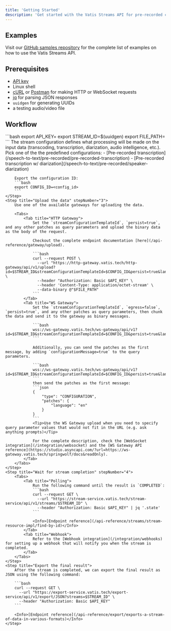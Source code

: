 ```yaml
---
title: 'Getting Started'
description: 'Get started with the Vatis Streams API for pre-recorded content'
---
```


## Examples

Visit our [GitHub samples repository](https://github.com/Vatis-Tech/vatis-streams-samples) for the complete list of examples on how to use the Vatis Streams API.

## Prerequisites
- [API key](/get-started/get-api-access)
- Linux shell
- [cURL](https://curl.se/) or [Postman](https://www.postman.com/) for making HTTP or WebSocket requests
- [jq](https://jqlang.github.io/jq/) for parsing JSON responses
- `uuidgen` for generating UUIDs
- a testing audio/video file

## Workflow

<Steps>
    <Step title="Export variables" stepNumber="1">
        ```bash
        export API_KEY=<your_api_key>
        export STREAM_ID=$(uuidgen)
        export FILE_PATH=<path_to_file>
        ```
    </Step>
    <Step title="Choose a stream configuration" stepNumber="2">
        The stream configuration defines what processing will be made on the input data (transcoding, transcription, diarization, audio intelligence, etc.). Pick one of the the predefined configurations:
        - [Pre-recorded transcription](/speech-to-text/pre-recorded/pre-recorded-transcription)
        - [Pre-recorded transcription w/ diarization](/speech-to-text/pre-recorded/speaker-diarization)

        Export the configuration ID:
        ```bash
        export CONFIG_ID=<config_id>
        ```
    </Step>
    <Step title="Upload the data" stepNumber="3">
        Use one of the available gateways for uploading the data.

        <Tabs>
            <Tab title="HTTP Gateway">
                Set the `streamConfigurationTemplateId`, `persist=true`, and any other patches as query parameters and upload the binary data as the body of the request.

                Checkout the complete endpoint documentation [here](/api-reference/gateway/upload).

                ```bash
                curl --request POST \
                  --url "https://http-gateway.vatis.tech/http-gateway/api/v1/upload?id=$STREAM_ID&streamConfigurationTemplateId=$CONFIG_ID&persist=true&language=en" \
                  --header "Authorization: Basic $API_KEY" \
                  --header 'Content-Type: application/octet-stream' \
                  --data-binary @"$FILE_PATH"
                ```
            </Tab>
            <Tab title="WS Gateway">
                Set the `streamConfigurationTemplateId`, `egress=false`, `persist=true`, and any other patches as query parameters, then chunk the data and send it to the gateway as binary messages.

                ```bash
                wss://ws-gateway.vatis.tech/ws-gateway/api/v1?id=$STREAM_ID&streamConfigurationTemplateId=$CONFIG_ID&persist=true&language=en&egress=false
                ```

                Additionally, you can send the patches as the first message, by adding `configurationMessage=true` to the query parameters.

                ```bash
                wss://ws-gateway.vatis.tech/ws-gateway/api/v1?id=$STREAM_ID&streamConfigurationTemplateId=$CONFIG_ID&persist=true&language=en&egress=false&configurationMessage=true
                ```
                then send the patches as the first message:
                ```json
                {
                    "type": "CONFIGURATION",
                    "patches": {
                        "language": "en"
                    }
                }
                ```
                <Tip>Use the WS Gateway upload when you need to specify query parameter values that would not fit in the URL (e.g. ask anything prompts)</Tip>

                For the complete description, check the [WebSocket integration](/integration/websocket) and the [WS Gateway API reference](https://studio.asyncapi.com/?url=https://ws-gateway.vatis.tech/springwolf/docs&readOnly).
            </Tab>
        </Tabs>
    </Step>
    <Step title="Wait for stream completion" stepNumber="4">
        <Tabs>
            <Tab title="Polling">
                Run the following command until the result is `COMPLETED`:
                ```bash
                curl --request GET \
                  --url "https://stream-service.vatis.tech/stream-service/api/v1/streams/$STREAM_ID" \
                  --header "Authorization: Basic $API_KEY" | jq '.state'
                ```

                <Info>[Endpoint reference](/api-reference/streams/stream-resource-impl/find-by-id)</Info>
            </Tab>
            <Tab title="Webhook">
                Refer to the [Webhook integration](/integration/webhooks) for setting up a webhook that will notify you when the stream is completed.
            </Tab>
        </Tabs>
    </Step>
    <Step title="Export the final result">
        After the stream is completed, we can export the final result as JSON using the following command:

        ```bash
        curl --request GET \
          --url "https://export-service.vatis.tech/export-service/api/v1/export/JSON?streams=$STREAM_ID" \
          --header "Authorization: Basic $API_KEY"
        ```

        <Info>[Endpoint reference](/api-reference/export/exports-a-stream-of-data-in-various-formats)</Info>
    </Step>
</Steps>
